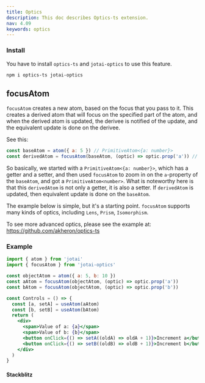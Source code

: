```yaml
---
title: Optics
description: This doc describes Optics-ts extension.
nav: 4.09
keywords: optics
---
```


### Install

You have to install `optics-ts` and `jotai-optics` to use this feature.

```
npm i optics-ts jotai-optics
```

## focusAtom

`focusAtom` creates a new atom, based on the focus that you pass to it. This creates a derived atom that will focus on the specified part of the atom,
and when the derived atom is updated, the derivee is notified of the update, and the equivalent update is done on the derivee.

See this:

```js
const baseAtom = atom({ a: 5 }) // PrimitiveAtom<{a: number}>
const derivedAtom = focusAtom(baseAtom, (optic) => optic.prop('a')) // PrimitiveAtom<number>
```

So basically, we started with a `PrimitiveAtom<{a: number}>`, which has a getter and a setter, and then used `focusAtom` to zoom in on the `a`-property of
the `baseAtom`, and got a `PrimitiveAtom<number>`. What is noteworthy here is that this `derivedAtom` is not only a getter, it is also a setter. If `derivedAtom` is updated, then equivalent update is done on the `baseAtom`.

The example below is simple, but it's a starting point. `focusAtom` supports many kinds of optics, including `Lens`, `Prism`, `Isomorphism`.

To see more advanced optics, please see the example at: https://github.com/akheron/optics-ts

### Example

```jsx
import { atom } from 'jotai'
import { focusAtom } from 'jotai-optics'

const objectAtom = atom({ a: 5, b: 10 })
const aAtom = focusAtom(objectAtom, (optic) => optic.prop('a'))
const bAtom = focusAtom(objectAtom, (optic) => optic.prop('b'))

const Controls = () => {
  const [a, setA] = useAtom(aAtom)
  const [b, setB] = useAtom(bAtom)
  return (
    <div>
      <span>Value of a: {a}</span>
      <span>Value of b: {b}</span>
      <button onClick={() => setA((oldA) => oldA + 1)}>Increment a</button>
      <button onClick={() => setB((oldB) => oldB + 1)}>Increment b</button>
    </div>
  )
}
```

#### Stackblitz

<Stackblitz id="vitejs-vite-jjunki" file="src%2FApp.tsx" />


